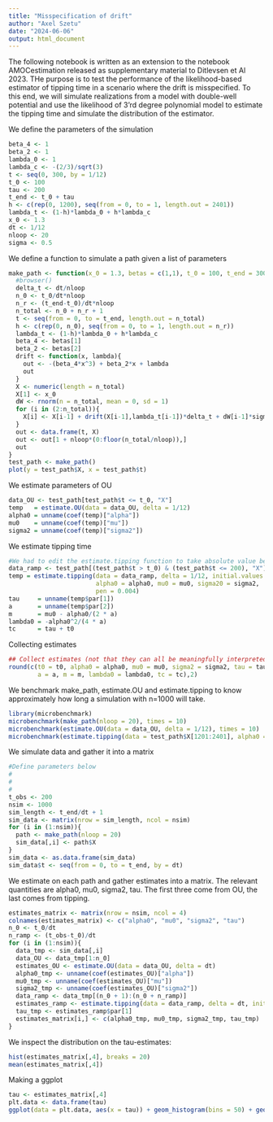 ```yaml
---
title: "Misspecification of drift"
author: "Axel Szetu"
date: "2024-06-06"
output: html_document
---
```


The following notebook is written as an extension to the notebook AMOCestimation released as supplementary material to Ditlevsen et Al 2023.
THe purpose is to test the performance of the likelihood-based estimator of tipping time in a scenario where the drift is misspecified.
To this end, we will simulate realizations from a model with double-well potential and use the likelihood of 3'rd degree polynomial model to estimate the tipping time and simulate the distribution of the estimator.

We define the parameters of the simulation
```r
beta_4 <- 1
beta_2 <- 1
lambda_0 <- 1
lambda_c <- -(2/3)/sqrt(3)
t <- seq(0, 300, by = 1/12)
t_0 <- 100
tau <- 200
t_end <- t_0 + tau
h <- c(rep(0, 1200), seq(from = 0, to = 1, length.out = 2401))
lambda_t <- (1-h)*lambda_0 + h*lambda_c
x_0 <- 1.3
dt <- 1/12
nloop <- 20
sigma <- 0.5
```

We define a function to simulate a path given a list of parameters
```r
make_path <- function(x_0 = 1.3, betas = c(1,1), t_0 = 100, t_end = 300, lambda_0 = 1, lambda_c = -0.4, dt = 1/12, nloop = 2, sigma = 0.1){
  #browser()
  delta_t <- dt/nloop
  n_0 <- t_0/dt*nloop
  n_r <- (t_end-t_0)/dt*nloop
  n_total <- n_0 + n_r + 1
  t <- seq(from = 0, to = t_end, length.out = n_total)
  h <- c(rep(0, n_0), seq(from = 0, to = 1, length.out = n_r))
  lambda_t <- (1-h)*lambda_0 + h*lambda_c
  beta_4 <- betas[1]
  beta_2 <- betas[2]
  drift <- function(x, lambda){
    out <- -(beta_4*x^3) + beta_2*x + lambda
    out
  }
  X <- numeric(length = n_total)
  X[1] <- x_0
  dW <- rnorm(n = n_total, mean = 0, sd = 1)
  for (i in (2:n_total)){
    X[i] <- X[i-1] + drift(X[i-1],lambda_t[i-1])*delta_t + dW[i-1]*sigma*sqrt(delta_t)
  }
  out <- data.frame(t, X)
  out <- out[1 + nloop*(0:floor(n_total/nloop)),]
  out
}
test_path <- make_path()
plot(y = test_path$X, x = test_path$t)
```

We estimate parameters of OU
```r
data_OU <- test_path[test_path$t <= t_0, "X"]
temp   = estimate.OU(data = data_OU, delta = 1/12)
alpha0 = unname(coef(temp)["alpha"])
mu0    = unname(coef(temp)["mu"])
sigma2 = unname(coef(temp)["sigma2"])
```

We estimate tipping time
```r
#We had to edit the estimate.tipping function to take absolute value before applying square root
data_ramp <- test_path[(test_path$t > t_0) & (test_path$t <= 200), "X"]
temp = estimate.tipping(data = data_ramp, delta = 1/12, initial.values = c(200,2),
                        alpha0 = alpha0, mu0 = mu0, sigma20 = sigma2, 
                        pen = 0.004)
tau     = unname(temp$par[1])
a       = unname(temp$par[2])
m       = mu0 - alpha0/(2 * a)
lambda0 = -alpha0^2/(4 * a)
tc      = tau + t0
```
Collecting estimates
```r
## Collect estimates (not that they can all be meaningfully interpreted in this scenario)
round(c(t0 = t0, alpha0 = alpha0, mu0 = mu0, sigma2 = sigma2, tau = tau, 
        a = a, m = m, lambda0 = lambda0, tc = tc),2)
```

We benchmark make_path, estimate.OU and estimate.tipping to know approximately how long a simulation with n=1000 will take.
```r
library(microbenchmark)
microbenchmark(make_path(nloop = 20), times = 10)
microbenchmark(estimate.OU(data = data_OU, delta = 1/12), times = 10)
microbenchmark(estimate.tipping(data = test_path$X[1201:2401], alpha0 = alpha0, mu0 = mu0, sigma2 = sigma2, delta = 1/12, pen = 0.004, initial.values = c(100, 1)), times = 10)
```

We simulate data and gather it into a matrix
```r
#Define parameters below
#
#
#
t_obs <- 200
nsim <- 1000
sim_length <- t_end/dt + 1
sim_data <- matrix(nrow = sim_length, ncol = nsim)
for (i in (1:nsim)){
  path <- make_path(nloop = 20)
  sim_data[,i] <- path$X
}
sim_data <- as.data.frame(sim_data)
sim_data$t <- seq(from = 0, to = t_end, by = dt)
```


We estimate on each path and gather estimates into a matrix.
The relevant quantities are alpha0, mu0, sigma2, tau.
The first three come from OU, the last comes from tipping.
```r
estimates_matrix <- matrix(nrow = nsim, ncol = 4)
colnames(estimates_matrix) <- c("alpha0", "mu0", "sigma2", "tau")
n_0 <- t_0/dt
n_ramp <- (t_obs-t_0)/dt
for (i in (1:nsim)){
  data_tmp <- sim_data[,i]
  data_OU <- data_tmp[1:n_0]
  estimates_OU <- estimate.OU(data = data_OU, delta = dt)
  alpha0_tmp <- unname(coef(estimates_OU)["alpha"])
  mu0_tmp <- unname(coef(estimates_OU)["mu"])
  sigma2_tmp <- unname(coef(estimates_OU)["sigma2"])
  data_ramp <- data_tmp[(n_0 + 1):(n_0 + n_ramp)]
  estimates_ramp <- estimate.tipping(data = data_ramp, delta = dt, initial.values = c(100, 1), alpha0 = alpha0_tmp, mu0 = mu0_tmp, sigma20 = sigma2_tmp, pen = 0.004)
  tau_tmp <- estimates_ramp$par[1]
  estimates_matrix[i,] <- c(alpha0_tmp, mu0_tmp, sigma2_tmp, tau_tmp)
}
```
We inspect the distribution on the tau-estimates:
```r
hist(estimates_matrix[,4], breaks = 20)
mean(estimates_matrix[,4])
```
Making a ggplot
```r
tau <- estimates_matrix[,4]
plt.data <- data.frame(tau)
ggplot(data = plt.data, aes(x = tau)) + geom_histogram(bins = 50) + geom_vline(aes(xintercept = mean(tau)), color = "red") +geom_vline(aes(xintercept = 200), color = "blue")
```





